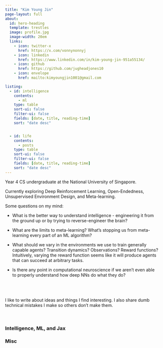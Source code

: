 ```yaml
---
title: "Kim Young Jin"
page-layout: full
about:
  id: hero-heading
  template: trestles
  image: profile.jpg
  image-width: 20em
  links:
    - icon: twitter-x
      href: https://x.com/vonnynonnyj
    - icon: linkedin
      href: https://www.linkedin.com/in/kim-young-jin-951a55134/
    - icon: github
      href: https://github.com/jugheadjones10
    - icon: envelope
      href: mailto:kimyoungjin1001@gmail.com

listing:
  - id: intelligence
    contents: 
      - ml
    type: table
    sort-ui: false
    filter-ui: false
    fields: [date, title, reading-time]
    sort: "date desc"


  - id: life
    contents: 
      - posts
    type: table
    sort-ui: false
    filter-ui: false
    fields: [date, title, reading-time]
    sort: "date desc"
---
```


:::{#hero-heading}

Year 4 CS undergraduate at the National University of Singapore. 

Currently exploring Deep Reinforcement Learning, Open-Endedness, Unsupervised Environment Design, and Meta-learning. 

Some questions on my mind:

- What is the better way to understand intelligence - engineering it from the ground up or by trying to reverse-engineer the brain?

- What are the limits to meta-learning? What's stopping us from meta-learning every part of an ML algorithm?

- What should we vary in the environments we use to train generally capable agents? Transition dynamics? Observations? Reward functions? Intuitively, varying the reward function seems like it will produce agents that can succeed at arbitrary tasks.

- Is there any point in computational neuroscience if we aren't even able to properly understand how deep NNs do what they do?
:::

<br>
<br>
<br>
I like to write about ideas and things I find interesting. I also share dumb technical mistakes I make so others don't make them.
<br>
<br>
<br>

### Intelligence, ML, and Jax
:::{#intelligence}
:::

### Misc
:::{#life}
:::